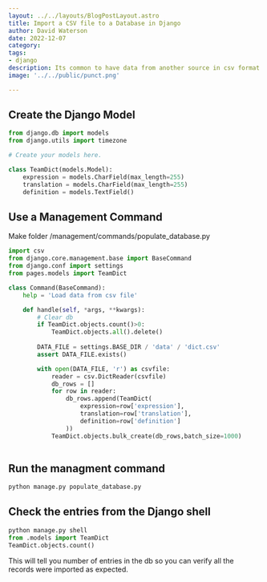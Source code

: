 ```yaml
---
layout: ../../layouts/BlogPostLayout.astro
title: Import a CSV file to a Database in Django
author: David Waterson
date: 2022-12-07
category:
tags:
- django
description: Its common to have data from another source in csv format that you want to process with Django. But perhaps you do not want all the columns. 
image: '../../public/punct.png'

---
```


## Create the Django Model

```python
from django.db import models
from django.utils import timezone

# Create your models here.

class TeamDict(models.Model):
    expression = models.CharField(max_length=255)
    translation = models.CharField(max_length=255)
    definition = models.TextField()
```

## Use a Management Command

Make folder /management/commands/populate_database.py

```python
import csv
from django.core.management.base import BaseCommand
from django.conf import settings
from pages.models import TeamDict

class Command(BaseCommand):
    help = 'Load data from csv file'

    def handle(self, *args, **kwargs):
        # Clear db
        if TeamDict.objects.count()>0:
            TeamDict.objects.all().delete()
        
        DATA_FILE = settings.BASE_DIR / 'data' / 'dict.csv'
        assert DATA_FILE.exists()

        with open(DATA_FILE, 'r') as csvfile:
            reader = csv.DictReader(csvfile)
            db_rows = []
            for row in reader:
                db_rows.append(TeamDict(
                    expression=row['expression'],
                    translation=row['translation'],
                    definition=row['definition']
                ))
            TeamDict.objects.bulk_create(db_rows,batch_size=1000)
        
```

## Run the managment command

```bash
python manage.py populate_database.py
```

## Check the entries from the Django shell

```python
python manage.py shell
from .models import TeamDict
TeamDict.objects.count()
```
This will tell you number of entries in the db so you can verify all the records were imported as expected.


